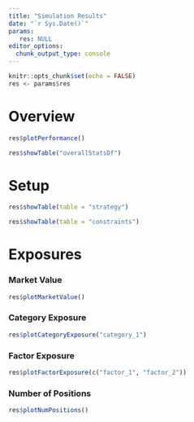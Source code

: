 ```yaml
---
title: "Simulation Results"
date: "`r Sys.Date()`"
params:
   res: NULL
editor_options: 
  chunk_output_type: console
---
```


```r
knitr::opts_chunk$set(echo = FALSE)
res <- params$res
```

# Overview

```r
res$plotPerformance()
```

```r
res$showTable("overallStatsDf")
```

# Setup

```r
res$showTable(table = "strategy")
```

```r
res$showTable(table = "constraints")
```

# Exposures

### Market Value

```r
res$plotMarketValue()
```

### Category Exposure

```r
res$plotCategoryExposure("category_1")
```

### Factor Exposure

```r
res$plotFactorExposure(c("factor_1", "factor_2"))
```

### Number of Positions

```r
res$plotNumPositions()
```

